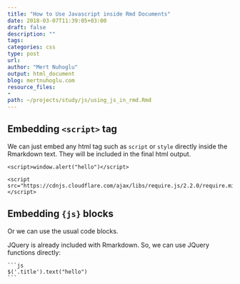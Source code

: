```yaml
---
title: "How to Use Javascript inside Rmd Documents"
date: 2018-03-07T11:39:05+03:00 
draft: false
description: ""
tags:
categories: css
type: post
url:
author: "Mert Nuhoglu"
output: html_document
blog: mertnuhoglu.com
resource_files:
- 
path: ~/projects/study/js/using_js_in_rmd.Rmd
---
```


<style>
  .main-container {
    max-width: 1600px !important;
  }
</style>

## Embedding `<script>` tag

We can just embed any html tag such as `script` or `style` directly inside the Rmarkdown text. They will be included in the final html output.

    <script>window.alert("hello")</script>

    <script src="https://cdnjs.cloudflare.com/ajax/libs/require.js/2.2.0/require.min.js"></script>

## Embedding `{js}` blocks

Or we can use the usual code blocks.

JQuery is already included with Rmarkdown. So, we can use JQuery functions directly:

    ```js
    $('.title').text("hello")
    ```

